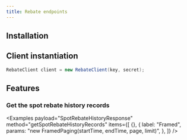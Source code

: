 ```yaml
---
title: Rebate endpoints
---
```



<RepoBadges artifact="rebate" />

## Installation

<ArtifactInstall repo="rebate" />

## Client instantiation

```java
RebateClient client = new RebateClient(key, secret);
```

## Features

### Get the spot rebate history records

<Examples
    payload="SpotRebateHistoryResponse"
    method="getSpotRebateHistoryRecords"
    items={[
        {},
        {
            label: "Framed",
            params: "new FramedPaging(startTime, endTime, page, limit)",
        },
    ]}
/>
